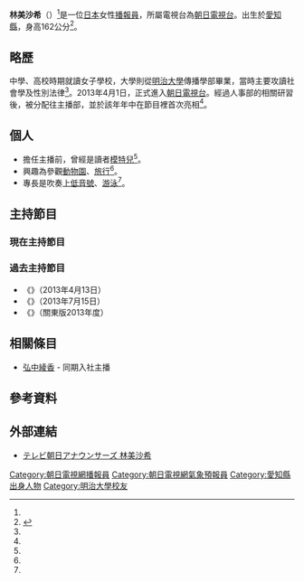 {{Infobox announcer (日本)
|姓名=林美沙希
|平假名={{lang|ja|はやし みさき}}
|圖片= 
|File size= 
|圖片敘述= 
|本名= 
|暱稱={{lang|ja|ハヤシ}}（Hayashi）
|出身地={{JPN}}[[愛知縣|愛知縣]] 
|國籍={{JPN}} 
|出生日期={{birth date and age|1990|5|2}}<ref name="info">{{Cite web|title=林美沙希アナのプロフィール。身長や出身地、出身高校・大学は？|url=http://thorntonhowdle.com/archives/4634|publisher=|date=|accessdate=2013-09-16|archive-date=2016-03-04|archive-url=https://web.archive.org/web/20160304104056/http://thorntonhowdle.com/archives/4634|dead-url=no}}</ref>
|逝世日期= 
|血型=
|最終學歷=[[明治大學|明治大學]]傳播學部<ref name="tv asahi" />
|所屬電視台=[[朝日電視台|朝日電視台]] 
|所屬事務所=
|部署=主播部 
|職歷=
|活動期間=2013年迄今
|類型=體育
|配偶=
|家族= 
|網站=[http://www.tv-asahi.co.jp/announcer/personal/women/hayashi/index.html 朝日電視台] 
|現在演出節目=
|過去演出節目=《{{link-ja|速報!甲子園之路|速報!甲子園への道}}》
|其他= 
|備註= 
}}
{{Japanese|japanese=林 美沙希|kana=はやし みさき|romaji=Hayashi Misaki}}
'''林美沙希'''（{{bd|1990年|5月2日|catIdx=Hayashi, Misaki}}）<ref name="info" />是一位[[日本|日本]]女性[[播報員|播報員]]，所屬電視台為[[朝日電視台|朝日電視台]]。出生於[[愛知縣|愛知縣]]，身高162公分<ref name="tv asahi">{{Cite web|title=林美沙希プロフィール|url=http://www.tv-asahi.co.jp/announcer/personal/women/hayashi/index.html|publisher=[[朝日電視台|朝日電視台]]|date=|accessdate=2013-09-16|archive-date=2021-01-25|archive-url=https://web.archive.org/web/20210125171932/https://www.tv-asahi.co.jp/announcer/personal/women/hayashi/index.html|dead-url=no}}</ref>。

== 略歷 ==
中學、高校時期就讀女子學校{{link-ja|愛知淑德高等學校|愛知淑徳中学校・高等学校}}，大學則從[[明治大學|明治大學]]傳播學部畢業，當時主要攻讀社會學及性別法律<ref name="info" />。2013年4月1日，正式進入[[朝日電視台|朝日電視台]]。經過人事部的相關研習後，被分配往主播部，並於該年年中在節目裡首次亮相<ref name="tv asahi" />。

== 個人 ==
* 擔任主播前，曾經是讀者[[模特兒|模特兒]]<ref name="info" />。
* 興趣為參觀[[動物園|動物園]]、[[旅行|旅行]]<ref name="info" />。
* 專長是吹奏[[上低音號|上低音號]]、[[游泳|游泳]]<ref name="info" />。

== 主持節目 ==
=== 現在主持節目 ===

=== 過去主持節目 ===
* 《{{link-ja|SMAP綜藝特集|SMAP☆がんばりますっ!!}}》（2013年4月13日）
* 《{{link-ja|測驗傳達綜藝 Q殿下!!|クイズプレゼンバラエティー Qさま!!}}》（2013年7月15日）
* 《{{link-ja|速報!甲子園之路|速報!甲子園への道}}》（關東版2013年度）

== 相關條目 ==
* [[弘中綾香|弘中綾香]] - 同期入社主播

== 參考資料 ==
{{reflist}}

== 外部連結 ==
* [http://www.tv-asahi.co.jp/announcer/personal/women/hayashi/index.html テレビ朝日アナウンサーズ 林美沙希] {{Wayback|url=http://www.tv-asahi.co.jp/announcer/personal/women/hayashi/index.html |date=20210125171932 }} {{ja icon}}

{{朝日電視台主播}}

{{DEFAULTSORT:Hayashi, Misaki}}
[[Category:朝日電視網播報員|Category:朝日電視網播報員]]
[[Category:朝日電視網氣象預報員|Category:朝日電視網氣象預報員]]
[[Category:愛知縣出身人物|Category:愛知縣出身人物]]
[[Category:明治大學校友|Category:明治大學校友]]
